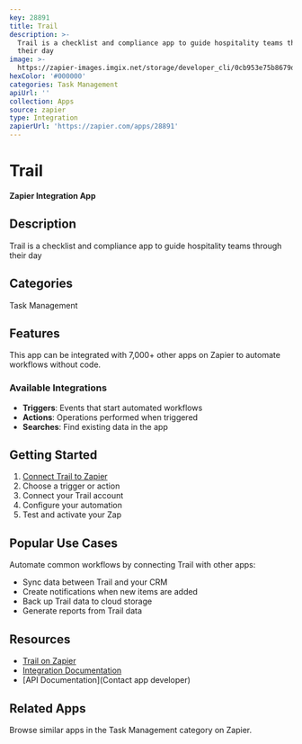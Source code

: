 ```yaml
---
key: 28891
title: Trail
description: >-
  Trail is a checklist and compliance app to guide hospitality teams through
  their day
image: >-
  https://zapier-images.imgix.net/storage/developer_cli/0cb953e75b8679d431172aecdcc6cf2c.png?auto=format%2Ccompress&ixlib=python-3.0.0&q=50
hexColor: '#000000'
categories: Task Management
apiUrl: ''
collection: Apps
source: zapier
type: Integration
zapierUrl: 'https://zapier.com/apps/28891'
---
```

# Trail

**Zapier Integration App**

## Description

Trail is a checklist and compliance app to guide hospitality teams through their day

## Categories

Task Management

## Features

This app can be integrated with 7,000+ other apps on Zapier to automate workflows without code.

### Available Integrations

- **Triggers**: Events that start automated workflows
- **Actions**: Operations performed when triggered
- **Searches**: Find existing data in the app

## Getting Started

1. [Connect Trail to Zapier](https://zapier.com/apps/28891)
2. Choose a trigger or action
3. Connect your Trail account
4. Configure your automation
5. Test and activate your Zap

## Popular Use Cases

Automate common workflows by connecting Trail with other apps:

- Sync data between Trail and your CRM
- Create notifications when new items are added
- Back up Trail data to cloud storage
- Generate reports from Trail data

## Resources

- [Trail on Zapier](https://zapier.com/apps/28891)
- [Integration Documentation](https://zapier.com/apps/28891/integrations)
- [API Documentation](Contact app developer)

## Related Apps

Browse similar apps in the Task Management category on Zapier.
